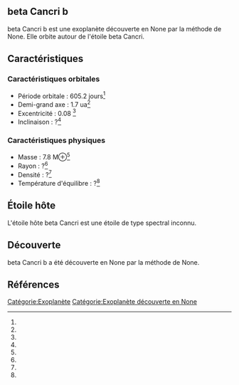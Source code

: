 == beta Cancri b ==

{{Infobox Exoplanète
| nom = beta Cancri b
| image = 
| légende = 
| étoile = beta Cancri
| constellation = 
| ascension_droite = 
| déclinaison = 
| distance = ?
| type_spectral = ?
| masse = 7.8 M⊕<ref></ref>
| rayon = ?<ref></ref>
| densité = ?<ref></ref>
| gravité = ?<ref></ref>
| température = ?<ref></ref>
| période = 605.2 j<ref></ref>
| demi_grand_axe = 1.7 ua<ref></ref>
| excentricité = 0.08 <ref></ref>
| inclinaison = ?<ref></ref>
| méthode_découverte = ?
| date_découverte = ?
| statut = Confirmée
}}

beta Cancri b est une exoplanète découverte en None par la méthode de None. Elle orbite autour de l'étoile beta Cancri.

== Caractéristiques ==

=== Caractéristiques orbitales ===
* Période orbitale : 605.2 jours<ref></ref>
* Demi-grand axe : 1.7 ua<ref></ref>
* Excentricité : 0.08 <ref></ref>
* Inclinaison : ?<ref></ref>

=== Caractéristiques physiques ===
* Masse : 7.8 M⊕<ref></ref>
* Rayon : ?<ref></ref>
* Densité : ?<ref></ref>
* Température d'équilibre : ?<ref></ref>

== Étoile hôte ==

{{Infobox Étoile
| nom = beta Cancri
| image = 
| légende = 
| constellation = 
| ascension_droite = 
| déclinaison = 
| distance = ?
| type_spectral = ?
| magnitude_absolue = 
| magnitude_apparente = 
| masse = ?<ref></ref>
| rayon = ?<ref></ref>
| température = ?<ref></ref>
| métallicité = ?<ref></ref>
| âge = ?<ref></ref>
}}

L'étoile hôte beta Cancri est une étoile de type spectral inconnu.

== Découverte ==

beta Cancri b a été découverte en None par la méthode de None.

== Références ==
<references />

[[Catégorie:Exoplanète]]
[[Catégorie:Exoplanète découverte en None]]

